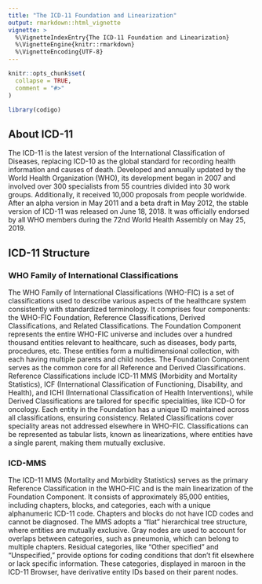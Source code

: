```yaml
---
title: "The ICD-11 Foundation and Linearization"
output: rmarkdown::html_vignette
vignette: >
  %\VignetteIndexEntry{The ICD-11 Foundation and Linearization}
  %\VignetteEngine{knitr::rmarkdown}
  %\VignetteEncoding{UTF-8}
---
```


```r
knitr::opts_chunk$set(
  collapse = TRUE,
  comment = "#>"
)
```

```r
library(codigo)
```


## About ICD-11

The ICD-11 is the latest version of the International Classification of Diseases, replacing ICD-10 as the global standard for recording health information and causes of death. Developed and annually updated by the World Health Organization (WHO), its development began in 2007 and involved over 300 specialists from 55 countries divided into 30 work groups. Additionally, it received 10,000 proposals from people worldwide. After an alpha version in May 2011 and a beta draft in May 2012, the stable version of ICD-11 was released on June 18, 2018. It was officially endorsed by all WHO members during the 72nd World Health Assembly on May 25, 2019.

## ICD-11 Structure

### WHO Family of International Classifications

The WHO Family of International Classifications (WHO-FIC) is a set of classifications used to describe various aspects of the healthcare system consistently with standardized terminology. It comprises four components: the WHO-FIC Foundation, Reference Classifications, Derived Classifications, and Related Classifications. The Foundation Component represents the entire WHO-FIC universe and includes over a hundred thousand entities relevant to healthcare, such as diseases, body parts, procedures, etc. These entities form a multidimensional collection, with each having multiple parents and child nodes. The Foundation Component serves as the common core for all Reference and Derived Classifications. Reference Classifications include ICD-11 MMS (Morbidity and Mortality Statistics), ICF (International Classification of Functioning, Disability, and Health), and ICHI (International Classification of Health Interventions), while Derived Classifications are tailored for specific specialities, like ICD-O for oncology. Each entity in the Foundation has a unique ID maintained across all classifications, ensuring consistency. Related Classifications cover speciality areas not addressed elsewhere in WHO-FIC. Classifications can be represented as tabular lists, known as linearizations, where entities have a single parent, making them mutually exclusive.

### ICD-MMS

The ICD-11 MMS (Mortality and Morbidity Statistics) serves as the primary Reference Classification in the WHO-FIC and is the main linearization of the Foundation Component. It consists of approximately 85,000 entities, including chapters, blocks, and categories, each with a unique alphanumeric ICD-11 code. Chapters and blocks do not have ICD codes and cannot be diagnosed. The MMS adopts a "flat" hierarchical tree structure, where entities are mutually exclusive. Gray nodes are used to account for overlaps between categories, such as pneumonia, which can belong to multiple chapters. Residual categories, like "Other specified" and "Unspecified," provide options for coding conditions that don't fit elsewhere or lack specific information. These categories, displayed in maroon in the ICD-11 Browser, have derivative entity IDs based on their parent nodes.
